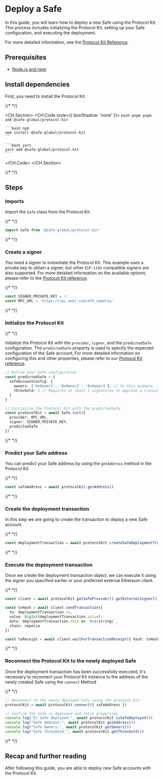 
# Deploy a Safe

In this guide, you will learn how to deploy a new Safe using the Protocol Kit. This process includes initializing the Protocol Kit, setting up your Safe configuration, and executing the deployment.

For more detailed information, see the [Protocol Kit Reference](../../../protocol-kit/reference/safe.mdx).

## Prerequisites

- [Node.js and npm](https://docs.npmjs.com/downloading-and-installing-node-js-and-npm)

## Install dependencies

First, you need to install the Protocol Kit.

{/* <!-- vale off --> */}

<CH.Section>
  <CH.Code style={{ boxShadow: 'none' }}>
    ```bash pnpm
    pnpm add @safe-global/protocol-kit
    ```

    ```bash npm
    npm install @safe-global/protocol-kit
    ```

    ```bash yarn
    yarn add @safe-global/protocol-kit
    ```
  </CH.Code>
</CH.Section>

{/* <!-- vale on --> */}

## Steps

<Steps>

  ### Imports

  Import the `Safe` class from the Protocol Kit.

  {/* <!-- vale off --> */}

  ```typescript
  import Safe from '@safe-global/protocol-kit'
  ```

  {/* <!-- vale on --> */}

  ### Create a signer

  You need a signer to instantiate the Protocol Kit. This example uses a private key to obtain a signer, but other `EIP-1193` compatible signers are also supported. For more detailed information on the available options, please refer to the [Protocol Kit reference](../../reference/safe.mdx#initialization).

  {/* <!-- vale off --> */}

  ```typescript
  const SIGNER_PRIVATE_KEY = // ...
  const RPC_URL = 'https://rpc.ankr.com/eth_sepolia'
  ```

  {/* <!-- vale on --> */}

  ### Initialize the Protocol Kit

  {/* <!-- vale off --> */}

  Initialize the Protocol Kit with the `provider`, `signer`, and the `predictedSafe` configuration. The `predictedSafe` property is used to specify the expected configuration of the Safe account, For more detailed information on configuring this and other properties, please refer to our [Protocol Kit reference](../../reference/safe.mdx#initialization).

  ```typescript
  // Define your Safe configuration
  const predictedSafe = {
    safeAccountConfig: {
      owners: ['0xOwner1', '0xOwner2', '0xOwner3'], // In this example, 3 owners
      threshold: 2 // Requires at least 2 signatures to approve a transaction
    }
  }

  // Initialize the Protocol Kit with the predictedSafe
  const protocolKit = await Safe.init({
    provider: RPC_URL,
    signer: SIGNER_PRIVATE_KEY,
    predictedSafe
  })
  ```

  {/* <!-- vale on --> */}

  ### Predict your Safe address

  You can predict your Safe address by using the `getAddress` method in the Protocol Kit.

  {/* <!-- vale off --> */}

  ```typescript
  const safeAddress = await protocolKit.getAddress()
  ```

  {/* <!-- vale on --> */}

  ### Create the deployment transaction

  In this step we are going to create the transaction to deploy a new Safe account.

  {/* <!-- vale off --> */}

  ```typescript
  const deploymentTransaction = await protocolKit.createSafeDeploymentTransaction()
  ```

  {/* <!-- vale on --> */}

  ### Execute the deployment transaction

Once we create the deployment transaction object, we can execute it using the signer you specified earlier or your preferred external Ethereum client.

  {/* <!-- vale off --> */}

  ```typescript
  const client = await protocolKit.getSafeProvider().getExternalSigner()

  const txHash = await client.sendTransaction({
    to: deploymentTransaction.to,
    value: BigInt(deploymentTransaction.value),
    data: deploymentTransaction.data as `0x${string}`,
    chain: sepolia
  })

  const txReceipt = await client.waitForTransactionReceipt({ hash: txHash })
  ```

  {/* <!-- vale on --> */}

  ### Reconnect the Protocol Kit to the newly deployed Safe

Once the deployment transaction has been successfully executed, it's necessary to reconnect your Protocol Kit instance to the address of the newly created Safe using the `connect` Method

  {/* <!-- vale off --> */}

```typescript
// Reconnect to the newly deployed Safe using the protocol-kit
protocolKit = await protocolKit.connect({ safeAddress })

// Confirm the Safe is deployed and fetch properties
console.log("Is Safe deployed:", await protocolKit.isSafeDeployed())
console.log("Safe Address:", await protocolKit.getAddress())
console.log("Safe Owners:", await protocolKit.getOwners())
console.log("Safe Threshold:", await protocolKit.getThreshold())
```

{/* <!-- vale on --> */}

</Steps>


## Recap and further reading

After following this guide, you are able to deploy new Safe accounts with the Protocol Kit.
